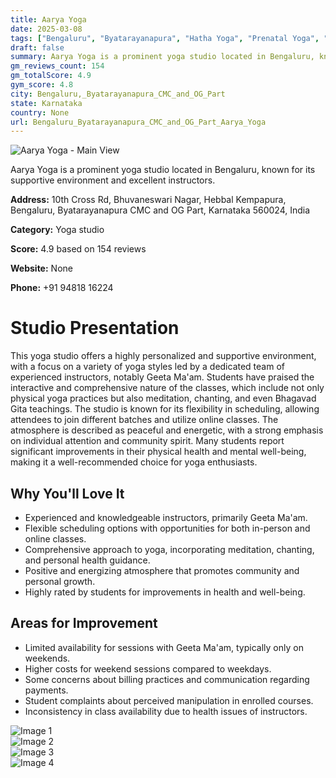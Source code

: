 ```yaml
---
title: Aarya Yoga
date: 2025-03-08
tags: ["Bengaluru", "Byatarayanapura", "Hatha Yoga", "Prenatal Yoga", "Meditation", "supportive atmosphere", "flexible scheduling", "Bengaluru, Byatarayanapura CMC and OG Part"]  
draft: false
summary: Aarya Yoga is a prominent yoga studio located in Bengaluru, known for its supportive environment and excellent instructors.
gm_reviews_count: 154
gm_totalScore: 4.9
gym_score: 4.8
city: Bengaluru,_Byatarayanapura_CMC_and_OG_Part
state: Karnataka
country: None
url: Bengaluru_Byatarayanapura_CMC_and_OG_Part_Aarya_Yoga
---
```


<div className="aspect-[16/9] relative my-8">
  <img 
    src="https://lh5.googleusercontent.com/p/AF1QipO5LMIdrXraPiD2IsX9AcWkdBPMz9gO857RpvoS=w1920-h1080-k-no"
    alt="Aarya Yoga - Main View"
    className="object-cover absolute inset-0 w-full h-full rounded-lg"
  />
</div>

Aarya Yoga is a prominent yoga studio located in Bengaluru, known for its supportive environment and excellent instructors.

**Address:** 10th Cross Rd, Bhuvaneswari Nagar, Hebbal Kempapura, Bengaluru, Byatarayanapura CMC and OG Part, Karnataka 560024, India

**Category:** Yoga studio

**Score:** 4.9 based on 154 reviews

**Website:** None

**Phone:** +91 94818 16224

# Studio Presentation

This yoga studio offers a highly personalized and supportive environment, with a focus on a variety of yoga styles led by a dedicated team of experienced instructors, notably Geeta Ma'am. Students have praised the interactive and comprehensive nature of the classes, which include not only physical yoga practices but also meditation, chanting, and even Bhagavad Gita teachings. The studio is known for its flexibility in scheduling, allowing attendees to join different batches and utilize online classes. The atmosphere is described as peaceful and energetic, with a strong emphasis on individual attention and community spirit. Many students report significant improvements in their physical health and mental well-being, making it a well-recommended choice for yoga enthusiasts.

## Why You'll Love It

- Experienced and knowledgeable instructors, primarily Geeta Ma'am.
- Flexible scheduling options with opportunities for both in-person and online classes.
- Comprehensive approach to yoga, incorporating meditation, chanting, and personal health guidance.
- Positive and energizing atmosphere that promotes community and personal growth.
- Highly rated by students for improvements in health and well-being.

## Areas for Improvement

- Limited availability for sessions with Geeta Ma'am, typically only on weekends.
- Higher costs for weekend sessions compared to weekdays.
- Some concerns about billing practices and communication regarding payments.
- Student complaints about perceived manipulation in enrolled courses.
- Inconsistency in class availability due to health issues of instructors.

<div className="grid grid-cols-1 xl:grid-cols-2 gap-4 my-8">
<div className="aspect-[4/3] relative"><img src="https://lh3.googleusercontent.com/p/AF1QipMlm5K8hnKdv-9_jZOslrrp8FIGswu2YBL9U-Yo=w1920-h1080-k-no" alt="Image 1" className="object-cover absolute inset-0 w-full h-full rounded-lg" /></div>
<div className="aspect-[4/3] relative"><img src="https://lh5.googleusercontent.com/p/AF1QipPnMJMZvknhtFVbm2QIrw98-j_e9cmUoZWycQed=w1920-h1080-k-no" alt="Image 2" className="object-cover absolute inset-0 w-full h-full rounded-lg" /></div>
<div className="aspect-[4/3] relative"><img src="https://lh5.googleusercontent.com/p/AF1QipMvahdVj3Q73L3P84QKg3knt2nCAJ1CdBa6-MJX=w1920-h1080-k-no" alt="Image 3" className="object-cover absolute inset-0 w-full h-full rounded-lg" /></div>
<div className="aspect-[4/3] relative"><img src="https://lh5.googleusercontent.com/p/AF1QipOIs6Gz0PODZdMKM8vEl49Re7DS32RU4NAp6DD3=w1920-h1080-k-no" alt="Image 4" className="object-cover absolute inset-0 w-full h-full rounded-lg" /></div>
</div>